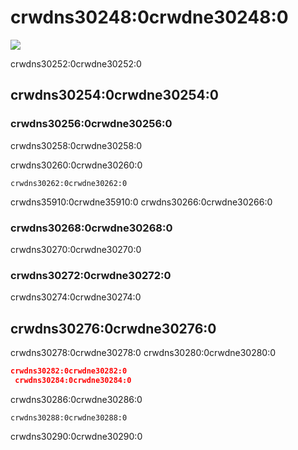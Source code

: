# crwdns30248:0crwdne30248:0

<p style={{ "text-align": "center" }}>
  <img
    src=crwdns35908:0crwdne35908:0
    style={{ "max-width": "50%" }}
 />
  <br />
</p>

crwdns30252:0crwdne30252:0

## crwdns30254:0crwdne30254:0

### crwdns30256:0crwdne30256:0

crwdns30258:0crwdne30258:0

crwdns30260:0crwdne30260:0

```
crwdns30262:0crwdne30262:0
```

crwdns35910:0crwdne35910:0 crwdns30266:0crwdne30266:0

### crwdns30268:0crwdne30268:0

crwdns30270:0crwdne30270:0

### crwdns30272:0crwdne30272:0

crwdns30274:0crwdne30274:0

## crwdns30276:0crwdne30276:0

crwdns30278:0crwdne30278:0 crwdns30280:0crwdne30280:0

```json
crwdns30282:0crwdne30282:0
 crwdns30284:0crwdne30284:0
```

crwdns30286:0crwdne30286:0

```
crwdns30288:0crwdne30288:0
```

crwdns30290:0crwdne30290:0
